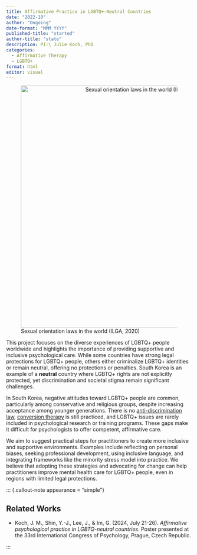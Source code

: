 ```yaml
---
title: Affirmative Practice in LGBTQ+-Neutral Countries
date: "2022-10"
author: "Ongoing"
date-format: "MMM YYYY"
published-title: "started"
author-title: "state"
description: PI:\ Julie Koch, PhD
categories:
  - Affirmative Therapy
  - LGBTQ+
format: html
editor: visual
---
```


![Sexual orientation laws in the world (ILGA, 2020)](ilga_map.png){style="text-align: center" width="656" fig-align="center"} 

This project focuses on the diverse experiences of LGBTQ+ people worldwide and highlights the importance of providing supportive and inclusive psychological care. While some countries have strong legal protections for LGBTQ+ people, others either criminalize LGBTQ+ identities or remain neutral, offering no protections or penalties. South Korea is an example of a **neutral** country where LGBTQ+ rights are not explicitly protected, yet discrimination and societal stigma remain significant challenges.

In South Korea, negative attitudes toward LGBTQ+ people are common, particularly among conservative and religious groups, despite increasing acceptance among younger generations. There is no [anti-discrimination law](https://en.wikipedia.org/wiki/Anti-discrimination_law), [conversion therapy](https://glaad.org/reference/conversion-therapy/) is still practiced, and LGBTQ+ issues are rarely included in psychological research or training programs. These gaps make it difficult for psychologists to offer competent, affirmative care.

We aim to suggest practical steps for practitioners to create more inclusive and supportive environments. Examples include reflecting on personal biases, seeking professional development, using inclusive language, and integrating frameworks like the minority stress model into practice. We believe that adopting these strategies and advocating for change can help practitioners improve mental health care for LGBTQ+ people, even in regions with limited legal protections.

::: {.callout-note appearance = "simple"}

## Related Works

-   Koch, J. M., Shin, Y.-J., Lee, J., & Im, G. (2024, July 21-26). *Affirmative psychological practice in LGBTQ-neutral countries*. Poster presented at the 33rd International Congress of Psychology, Prague, Czech Republic.

:::
